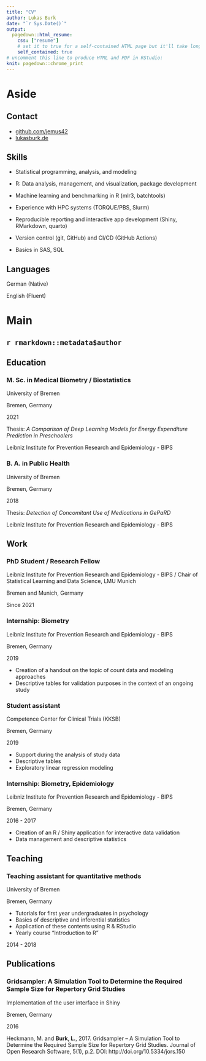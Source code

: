 ```yaml
---
title: "CV"
author: Lukas Burk
date: "`r Sys.Date()`"
output:
  pagedown::html_resume:
    css: ["resume"]
    # set it to true for a self-contained HTML page but it'll take longer to render
    self_contained: true
# uncomment this line to produce HTML and PDF in RStudio:
knit: pagedown::chrome_print
---
```


Aside
================================================================================

Contact {#contact}
--------------------------------------------------------------------------------

- <i class="fa fa-github"></i> [github.com/jemus42](https://github.com/jemus42)
- <i class="fa fa-link"></i> [lukasburk.de](https://lukasburk.de)

Skills {#skills}
--------------------------------------------------------------------------------

- Statistical programming, analysis, and modeling

- R: Data analysis, management, and visualization, package development

- Machine learning and benchmarking in R (mlr3, batchtools)

- Experience with HPC systems (TORQUE/PBS, Slurm)

- Reproducible reporting and interactive app development (Shiny, RMarkdown, quarto)

- Version control (git, GitHub) and CI/CD (GitHub Actions)

- Basics in SAS, SQL

Languages {#langs}
--------------------------------------------------------------------------------

German (Native)

English (Fluent)


Main
================================================================================

`r rmarkdown::metadata$author` {#title}
--------------------------------------------------------------------------------

<!-- Optional descriptive content -->

Education {data-icon=graduation-cap data-concise=true}
--------------------------------------------------------------------------------

### M. Sc. in Medical Biometry / Biostatistics

University of Bremen

Bremen, Germany

2021

Thesis: *A Comparison of Deep Learning Models for Energy Expenditure Prediction in Preschoolers*

Leibniz Institute for Prevention Research and Epidemiology - BIPS

### B. A. in Public Health

University of Bremen

Bremen, Germany

2018

Thesis: *Detection of Concomitant Use of Medications in GePaRD*

Leibniz Institute for Prevention Research and Epidemiology - BIPS

Work {data-icon=suitcase}
--------------------------------------------------------------------------------

### PhD Student / Research Fellow

Leibniz Institute for Prevention Research and Epidemiology - BIPS / Chair of Statistical Learning and Data Science, LMU Munich

Bremen and Munich, Germany

Since 2021

### Internship: Biometry

Leibniz Institute for Prevention Research and Epidemiology - BIPS

Bremen, Germany

2019

- Creation of a handout on the topic of count data and modeling approaches
- Descriptive tables for validation purposes in the context of an ongoing study

### Student assistant

Competence Center for Clinical Trials (KKSB)

Bremen, Germany

2019

- Support during the analysis of study data
- Descriptive tables 
- Exploratory linear regression modeling

### Internship: Biometry, Epidemiology

Leibniz Institute for Prevention Research and Epidemiology - BIPS

Bremen, Germany

2016 - 2017

- Creation of an R / Shiny application for interactive data validation
- Data management and descriptive statistics


Teaching {data-icon=chalkboard-teacher}
--------------------------------------------------------------------------------

### Teaching assistant for quantitative methods

University of Bremen

Bremen, Germany

- Tutorials for first year undergraduates in psychology
- Basics of descriptive and inferential statistics
- Application of these contents using R & RStudio
- Yearly course "Introduction to R"


2014 - 2018

Publications {data-icon=file}
--------------------------------------------------------------------------------

### Gridsampler: A Simulation Tool to Determine the Required Sample Size for Repertory Grid Studies

Implementation of the user interface in Shiny

Bremen, Germany

2016

Heckmann, M. and **Burk, L.**, 2017. Gridsampler – A Simulation Tool to Determine the Required Sample Size for Repertory Grid Studies. Journal of Open Research Software, 5(1), p.2. DOI: http://doi.org/10.5334/jors.150
